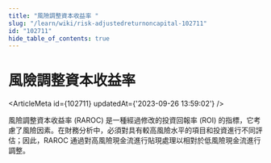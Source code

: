 ```yaml
---
title: "風險調整資本收益率 "
slug: "/learn/wiki/risk-adjustedreturnoncapital-102711"
id: "102711"
hide_table_of_contents: true
---
```



# 風險調整資本收益率 

<ArticleMeta id={102711} updatedAt={'2023-09-26 13:59:02'} />
<div className='border-solid border-b border-t-0 my-4 border-[var(--ifm-color-gray-300)]' />

風險調整資本收益率 (RAROC) 是一種經過修改的投資回報率 (ROI) 的指標，它考慮了風險因素。在財務分析中，必須對具有較高風險水平的項目和投資進行不同評估；因此，RAROC 通過對高風險現金流進行貼現處理以相對於低風險現金流進行調整。
